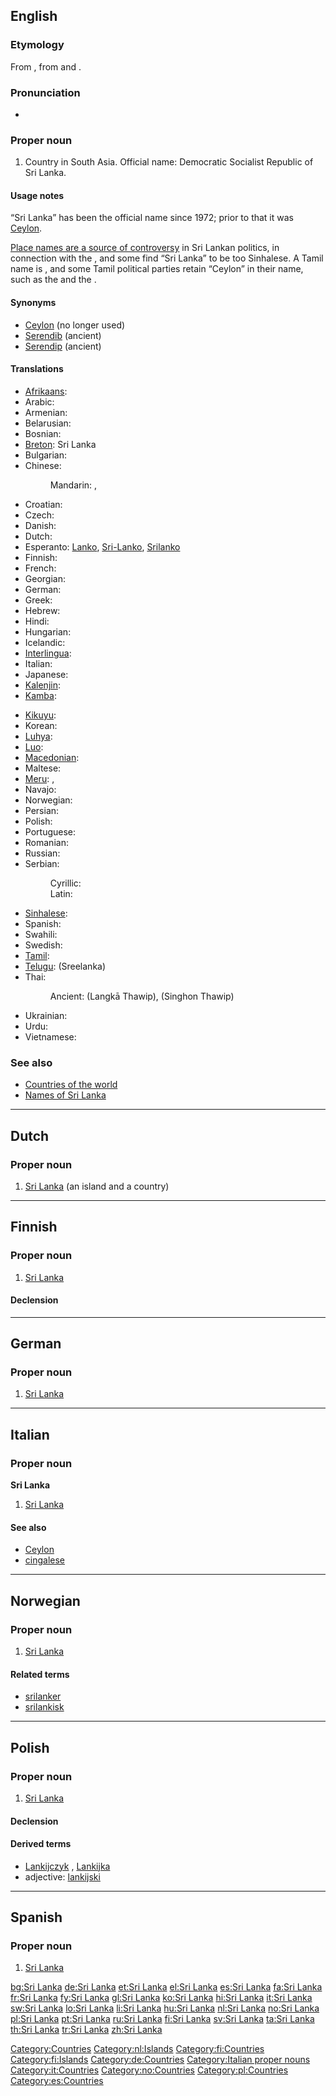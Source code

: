 {{also|Šrilanka|Šri Lanka|Srí Lanka}}
==English==
{{wikipedia}}

===Etymology===
From {{etyl|si}} {{term|sc=Sinh|ශ්‍රී ලංකාව|tr=śrī laṃkā|lang=si}}, from {{etyl|sa}} {{term|sc=Deva|श्री||holy|tr=śrī|lang=sa}} and {{term|sc=Deva|लंका||island|tr=lankā|lang=sa}}.

===Pronunciation===
* {{IPA|/ˌʃɾiː.ˈlaŋ.kaː/}}

===Proper noun===
{{en-proper noun}}

# Country in South Asia. Official name: Democratic Socialist Republic of Sri Lanka.

====Usage notes====
{{wikipedia|Names of Sri Lanka}}
“Sri Lanka” has been the official name since 1972; prior to that it was [[Ceylon]].

[[w:Place names in Sri Lanka#Place names in politics|Place names are a source of controversy]] in Sri Lankan politics, in connection with the {{w|Sri Lankan Civil War}}, and some find “Sri Lanka” to be too Sinhalese. A Tamil name is {{w|Eelam}}, and some Tamil political parties retain “Ceylon” in their name, such as the {{w|All Ceylon Tamil Congress}} and the {{w|Ceylon Workers' Congress|Ceylon Workers’ Congress}}.

====Synonyms====
* [[Ceylon]] (no longer used)
* [[Serendib]] (ancient)
* [[Serendip]] (ancient)

====Translations====
{{trans-top|a country in South Asia}}
* [[Afrikaans]]: {{t-|af|Sri Lanka|xs=Afrikaans}}
* Arabic: {{t|ar|سريلانكا|f|tr=sriilaankaa}}
* Armenian: {{t-|hy|Շրի Լանկա|tr=Šri Lanka}}
* Belarusian: {{t|be|Шры-Ланка|f|tr=Šry-Lanká|xs=Belarusian}}
* Bosnian: {{t-|bs|Šri Lanka|f}}
* [[Breton]]: Sri Lanka
* Bulgarian: {{t+|bg|Шри Ланка|tr=Šri-Lánka}}
* Chinese:
*: Mandarin: {{t|cmn|斯里蘭卡|sc=Hani}},  {{t|cmn|斯里兰卡|tr=Sīlǐlánkǎ|sc=Hani}}
* Croatian: {{t+|hr|Šri Lanka|f}}
* Czech: {{t-|cs|Srí Lanka|f}}
* Danish: {{t-|da|Sri Lanka}}
* Dutch: {{t+|nl|Sri Lanka}}
* Esperanto: [[Lanko]], [[Sri-Lanko]], [[Srilanko]]
* Finnish: {{t+|fi|Sri Lanka}}
* French: {{t+|fr|Sri Lanka}}
* Georgian: {{t|ka|შრი-ლანკა|tr=Šrī Laṁkā|sc=Geor|xs=Georgian}}
* German: {{t+|de|Sri Lanka}}
* Greek: {{t+|el|Σρι Λάνκα|f|tr=Sri Lánka}}
* Hebrew: {{t|he|סרי לנקה}}
* Hindi: {{t+|hi|श्रीलंका|tr=śrīlaṅkā|xs=Hindi}}
* Hungarian: {{t+|hu|Srí Lanka}}
* Icelandic: {{t-|is|Sri Lanka}}
* [[Interlingua]]: {{t-|ia|Sri Lanka|xs=Interlingua}}
* Italian: {{t+|it|Sri Lanka}}
* Japanese: {{t+|ja|スリランカ|tr=Suriranka}}
* [[Kalenjin]]: {{tø|kln|Srilanka}}
* [[Kamba]]: {{tø|kam|Srilanka}}
{{trans-mid}}
* [[Kikuyu]]: {{tø|ki|Srilanka}}
* Korean: {{t|ko|스리랑카|tr=Seurirangka}}
* [[Luhya]]: {{tø|luy|Srilanka}}
* [[Luo]]: {{tø|luo|Srilanka}}
* [[Macedonian]]: {{t-|mk|Шри Ланка|f|tr=Šri Lánka}}
* Maltese: {{t-|mt|Sri Lanka|xs=Maltese}}
* [[Meru]]: {{tø|mer|Srilanka}},  {{tø|mer|Srilanka}}
* Navajo: {{tø|nv|Swii Lankʼa}}
* Norwegian: {{t+|no|Sri Lanka}}
* Persian: {{t|fa|سری‌لانکا|tr=srilanka|xs=Persian}}
* Polish: {{t+|pl|Sri Lanka|f}}
* Portuguese: {{t+|pt|Sri Lanka}}
* Romanian: {{t|ro|Sri Lanca}}
* Russian: {{t-|ru|Шри-Ланка|f|tr=Šri-Lanká}}
* Serbian:
*: Cyrillic: {{t-|sr|Шри Ланка|f|sc=Cyrl}}
*: Latin: {{t-|sr|Šri Lanka|f}}
* [[Sinhalese]]: {{t-|si|ශ්‍රී ලංකා|tr=Šrī Laṁkā|sc=Sinh|xs=Sinhalese}}
* Spanish: {{t+|es|Sri Lanka}}
* Swahili: {{t+|sw|Sirilanka|xs=Swahili}}
* Swedish: {{t+|sv|Sri Lanka}}
* [[Tamil]]: {{t|ta|இலங்கை|tr=Ilaṅkai|xs=Tamil}}
* [[Telugu]]: {{t|te|శ్రీలంక}} (Sreelanka)
* Thai: {{t+|th|ศรีลังกา|tr=sĕe-lang-gaa}}
*: Ancient: {{Thai|[[ลังกาทวีป]]}} (Langkā Thawip), {{Thai|[[สิงหลทวีป]]}} (Singhon Thawip)
* Ukrainian: {{t|uk|Шрі-Ланка|f|tr=Šri-Lanká|xs=Ukrainian}}
* Urdu: {{t|ur|سری لنکا|xs=Urdu}}
* Vietnamese: {{t-|vi|Sri Lanka|xs=Vietnamese}}
{{trans-bottom}}

===See also===
* [[Appendix:Countries of the world|Countries of the world]]
* [[w:Names of Sri Lanka|Names of Sri Lanka]]

[[Category:Countries]]

----

==Dutch==
{{wikipedia|lang=nl}}

===Proper noun===
{{infl|nl|proper noun}}

# [[#English|Sri Lanka]] (an island and a country)

[[Category:nl:Islands]]

----

==Finnish==
{{wikipedia|lang=fi}}

===Proper noun===
{{infl|fi|proper noun}}

# [[#English|Sri Lanka]]

====Declension====
{{fi-decl-kala|Sri Lank|np=1}}

[[Category:fi:Countries]]
[[Category:fi:Islands]]

----

==German==
{{wikipedia|lang=de}}

===Proper noun===
{{infl|de|proper noun|g=n}}

# [[#English|Sri Lanka]]

[[Category:de:Countries]]

----

==Italian==
{{wikipedia|lang=it}}

===Proper noun===
'''Sri Lanka''' {{m}}

# [[#English|Sri Lanka]]

====See also====
* [[Ceylon]]
* [[cingalese]]

[[Category:Italian proper nouns]]
[[Category:it:Countries]]

----

==Norwegian==

===Proper noun===
{{infl|no|proper noun}}

# [[#English|Sri Lanka]]

====Related terms====
* [[srilanker]]
* [[srilankisk]]

[[Category:no:Countries]]

----

==Polish==

===Proper noun===
{{infl|pl|proper noun|g=f}}

# [[#English|Sri Lanka]]

====Declension====
{{pl-decl-noun-sing
|Sri Lanka
|Sri Lanki
|Sri Lance
|Sri Lankę
|Sri Lanką
|Sri Lance
|Sri Lanko
}}

====Derived terms====
* [[Lankijczyk]] {{m}}, [[Lankijka]] {{f}}
* adjective: [[lankijski]]

[[Category:pl:Countries]]

----

==Spanish==
{{wikipedia|lang=es}}

===Proper noun===
{{es-proper noun}}

# [[#English|Sri Lanka]]

[[Category:es:Countries]]

[[bg:Sri Lanka]]
[[de:Sri Lanka]]
[[et:Sri Lanka]]
[[el:Sri Lanka]]
[[es:Sri Lanka]]
[[fa:Sri Lanka]]
[[fr:Sri Lanka]]
[[fy:Sri Lanka]]
[[gl:Sri Lanka]]
[[ko:Sri Lanka]]
[[hi:Sri Lanka]]
[[it:Sri Lanka]]
[[sw:Sri Lanka]]
[[lo:Sri Lanka]]
[[li:Sri Lanka]]
[[hu:Sri Lanka]]
[[nl:Sri Lanka]]
[[no:Sri Lanka]]
[[pl:Sri Lanka]]
[[pt:Sri Lanka]]
[[ru:Sri Lanka]]
[[fi:Sri Lanka]]
[[sv:Sri Lanka]]
[[ta:Sri Lanka]]
[[th:Sri Lanka]]
[[tr:Sri Lanka]]
[[zh:Sri Lanka]]